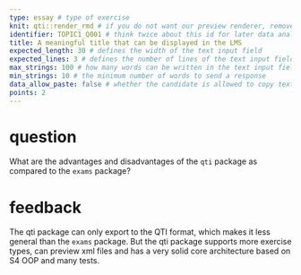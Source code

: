 ```yaml
---
type: essay # type of exercise
knit: qti::render_rmd # if you do not want our preview renderer, remove this
identifier: TOPIC1_Q001 # think twice about this id for later data analysis!
title: A meaningful title that can be displayed in the LMS
expected_length: 30 # defines the width of the text input field
expected_lines: 3 # defines the number of lines of the text input field
max_strings: 100 # how many words can be written in the text input field
min_strings: 10 # the minimum number of words to send a response
data_allow_paste: false # whether the candidate is allowed to copy text from the clipboard
points: 2
---
```


# question

What are the advantages and disadvantages of the `qti` package as compared to the `exams` package?

# feedback

The qti package can only export to the QTI format, which makes it less general than the `exams` package. But the qti package supports more exercise types, can preview xml files and has a very solid core architecture based on S4 OOP and many tests.
